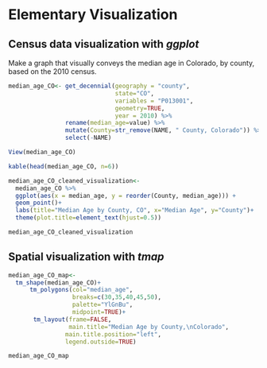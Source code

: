 # Elementary Visualization 

## Census data visualization with *ggplot*

Make a graph that visually conveys the median age in Colorado, by county, based on the 2010 census. 

```r
median_age_CO<- get_decennial(geography = "county",
                              state="CO",
                              variables = "P013001", 
                              geometry=TRUE,
                              year = 2010) %>% 
                rename(median_age=value) %>% 
                mutate(County=str_remove(NAME, " County, Colorado")) %>% 
                select(-NAME)
```

```r
View(median_age_CO)
```

```r
kable(head(median_age_CO, n=6))
```


```r

median_age_CO_cleaned_visualization<-
  median_age_CO %>%
  ggplot(aes(x = median_age, y = reorder(County, median_age))) + 
  geom_point()+
  labs(title="Median Age by County, CO", x="Median Age", y="County")+
  theme(plot.title=element_text(hjust=0.5))

median_age_CO_cleaned_visualization
```

## Spatial visualization with *tmap*

```r
median_age_CO_map<-
  tm_shape(median_age_CO)+
      tm_polygons(col="median_age",
                  breaks=c(30,35,40,45,50),
                  palette="YlGnBu", 
                  midpoint=TRUE)+
       tm_layout(frame=FALSE, 
                 main.title="Median Age by County,\nColorado",  
                main.title.position="left", 
                legend.outside=TRUE)

```

```r

median_age_CO_map
```
